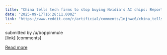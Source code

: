 ```yaml
---
title: "China tells tech firms to stop buying Nvidia's AI chips: Report"
date: "2025-09-17T16:28:11.000Z"
link: "https://www.reddit.com/r/artificial/comments/1njhwc6/china_tells_tech_firms_to_stop_buying_nvidias_ai/"
---
```


submitted by    /u/boppinmule  
 [link]   [comments]

[Read more](https://www.reddit.com/r/artificial/comments/1njhwc6/china_tells_tech_firms_to_stop_buying_nvidias_ai/)
